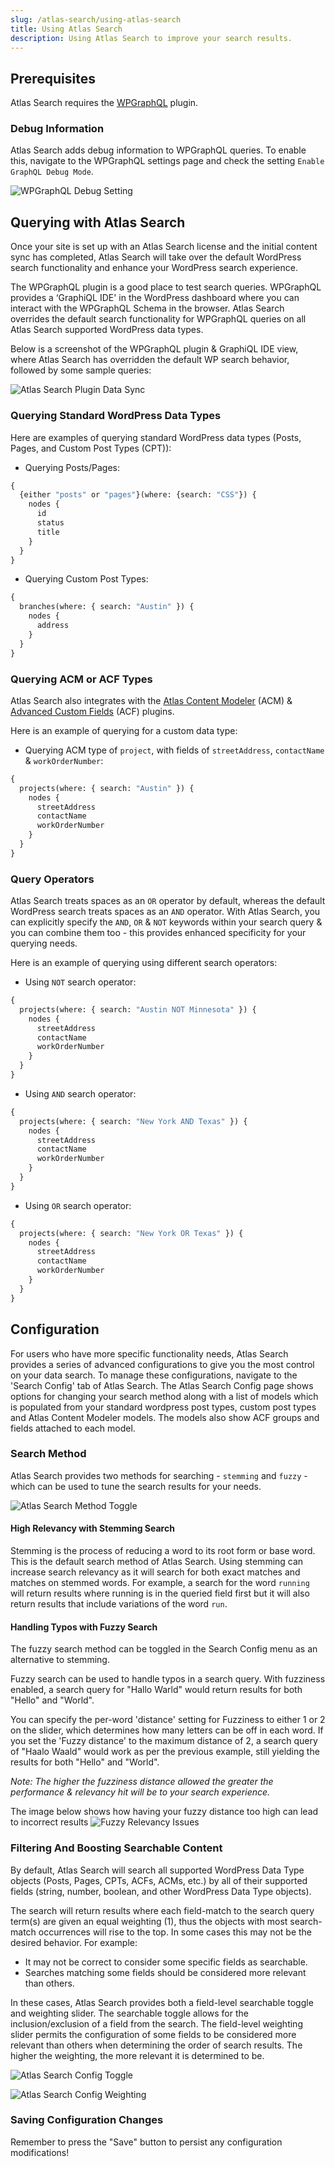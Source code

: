 ```yaml
---
slug: /atlas-search/using-atlas-search
title: Using Atlas Search
description: Using Atlas Search to improve your search results.
---
```


## Prerequisites

Atlas Search requires the [WPGraphQL](https://wordpress.org/plugins/wp-graphql/) plugin.

### Debug Information
Atlas Search adds debug information to WPGraphQL queries. To enable this, navigate to the WPGraphQL settings page and check the setting `Enable GraphQL Debug Mode`.

![WPGraphQL Debug Setting](./images/as-wpgraphql-debug-setting.png)
## Querying with Atlas Search

Once your site is set up with an Atlas Search license and the initial content sync has completed, Atlas Search will take over the default WordPress search functionality and enhance your WordPress search experience.

The WPGraphQL plugin is a good place to test search queries. WPGraphQL provides a ‘GraphiQL IDE' in the WordPress dashboard where you can interact with the WPGraphQL Schema in the browser. Atlas Search overrides the default search functionality for WPGraphQL queries on all Atlas Search supported WordPress data types.

Below is a screenshot of the WPGraphQL plugin & GraphiQL IDE view, where Atlas Search has overridden the default WP search behavior, followed by some sample queries:

![Atlas Search Plugin Data Sync](./images/as-wpgraphiql.png)

### Querying Standard WordPress Data Types

Here are examples of querying standard WordPress data types (Posts, Pages, and Custom Post Types (CPT)):

- Querying Posts/Pages:

```graphql
{
  {either "posts" or "pages"}(where: {search: "CSS"}) {
    nodes {
      id
      status
      title
    }
  }
}
```

- Querying Custom Post Types:

```graphql
{
  branches(where: { search: "Austin" }) {
    nodes {
      address
    }
  }
}
```

### Querying ACM or ACF Types

Atlas Search also integrates with the [Atlas Content Modeler](https://developers.wpengine.com/blog/what-is-atlas-content-modeler) (ACM) & [Advanced Custom Fields](https://wordpress.org/plugins/advanced-custom-fields/) (ACF) plugins.

Here is an example of querying for a custom data type:

- Querying ACM type of `project`, with fields of `streetAddress`, `contactName` & `workOrderNumber`:

```graphql
{
  projects(where: { search: "Austin" }) {
    nodes {
      streetAddress
      contactName
      workOrderNumber
    }
  }
}
```

### Query Operators

Atlas Search treats spaces as an `OR` operator by default, whereas the default WordPress search treats spaces as an `AND` operator. With Atlas Search, you can explicitly specify the `AND`, `OR` & `NOT` keywords within your search query & you can combine them too - this provides enhanced specificity for your querying needs.

Here is an example of querying using different search operators:

- Using `NOT` search operator:

```graphql
{
  projects(where: { search: "Austin NOT Minnesota" }) {
    nodes {
      streetAddress
      contactName
      workOrderNumber
    }
  }
}
```

- Using `AND` search operator:

```graphql
{
  projects(where: { search: "New York AND Texas" }) {
    nodes {
      streetAddress
      contactName
      workOrderNumber
    }
  }
}
```

- Using `OR` search operator:

```graphql
{
  projects(where: { search: "New York OR Texas" }) {
    nodes {
      streetAddress
      contactName
      workOrderNumber
    }
  }
}
```

## Configuration

For users who have more specific functionality needs, Atlas Search provides a series of advanced configurations to give you the most control on your data search. To manage these configurations, navigate to the 'Search Config' tab of Atlas Search.
The Atlas Search Config page shows options for changing your search method along with a list of models which is populated from your standard wordpress post types, custom post types and Atlas Content Modeler models. The models also show ACF groups and fields attached to each model.

### Search Method

Atlas Search provides two methods for searching - `stemming` and `fuzzy` - which can be used to tune the search results for your needs.

![Atlas Search Method Toggle](./as-search-method-toggle.png)

#### High Relevancy with Stemming Search

Stemming is the process of reducing a word to its root form or base word. This is the default search method of Atlas Search. Using stemming can increase search relevancy as it will search for both exact matches and matches on stemmed words.
For example, a search for the word `running` will return results where running is in the queried field first but it will also return results that include variations of the word `run`.

#### Handling Typos with Fuzzy Search

The fuzzy search method can be toggled in the Search Config menu as an alternative to stemming.

Fuzzy search can be used to handle typos in a search query. With fuzziness enabled, a search query for "Hallo Warld" would return results for both "Hello" and "World".

You can specify the per-word 'distance' setting for Fuzziness to either 1 or 2 on the slider, which determines how many letters can be off in each word. If you set the 'Fuzzy distance' to the maximum distance of 2, a search query of "Haalo Waald" would work as per the previous example, still yielding the results for both "Hello" and "World".

_Note: The higher the fuzziness distance allowed the greater the performance & relevancy hit will be to your search experience._

The image below shows how having your fuzzy distance too high can lead to incorrect results
![Fuzzy Relevancy Issues](./fuzzy-relevancy)

### Filtering And Boosting Searchable Content

By default, Atlas Search will search all supported WordPress Data Type objects (Posts, Pages, CPTs, ACFs, ACMs, etc.) by all of their supported fields (string, number, boolean, and other WordPress Data Type objects).

The search will return results where each field-match to the search query term(s) are given an equal weighting (1), thus the objects with most search-match occurrences will rise to the top. In some cases this may not be the desired behavior. For example:

- It may not be correct to consider some specific fields as searchable.
- Searches matching some fields should be considered more relevant than others.

In these cases, Atlas Search provides both a field-level searchable toggle and weighting slider. The searchable toggle allows for the inclusion/exclusion of a field from the search. The field-level weighting slider permits the configuration of some fields to be considered more relevant than others when determining the order of search results. The higher the weighting, the more relevant it is determined to be.

![Atlas Search Config Toggle](./images/as-plugin-config-toggle.png)


![Atlas Search Config Weighting](./images/as-plugin-config-weighting.png)

### Saving Configuration Changes

Remember to press the "Save" button to persist any configuration modifications!

